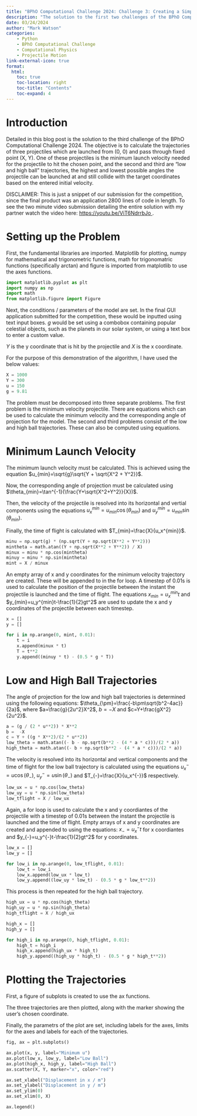 ```yaml
---
title: "BPhO Computational Challenge 2024: Challenge 3: Creating a Simple Analytical Drag-Free Projectile Model"
description: "The solution to the first two challenges of the BPhO Computational Challenge, an analytical projectile model which creates a trajectory and outputs time of flight, range and the apogee."
date: 03/24/2024
author: "Mark Watson"
categories: 
    - Python 
    - BPhO Computational Challenge
    - Computational Physics
    - Projectile Motion
link-external-icon: true
format:
  html:
    toc: true
    toc-location: right
    toc-title: "Contents"
    toc-expand: 4
---
```

# Introduction
Detailed in this blog post is the solution to the third challenge of the BPhO Computational Challenge 2024. The objective is to calculate the trajectories of three projectiles which are launched from (0, 0) and pass through fixed point (X, Y). One of these projectiles is the minimum launch velocity needed for the projectile to hit the chosen point, and the second and third are "low and high ball" trajectories, the highest and lowest possible angles the projectile can be launched at and still collide with the target coordinates based on the entered initial velocity.

DISCLAIMER: This is just a snippet of our submission for the competition, since the final product was an application 2800 lines of code in length. To see the two minute video submission detailing the entire solution with my partner watch the video here: <a href = "https://youtu.be/ViT6NdrrbJo" target="_blank"> https://youtu.be/ViT6NdrrbJo </a>. 

# Setting up the Problem
First, the fundamental libraries are imported. Matplotlib for plotting, numpy for mathematical and trigonometric functions, math for trigonomatric functions (specifically arctan) and figure is imported from matplotlib to use the axes functions.
```python
import matplotlib.pyplot as plt
import numpy as np
import math
from matplotlib.figure import Figure 
```
Next, the conditions / parameters of the model are set. In the final GUI application submitted for the competition, these would be inputted using text input boxes. $g$ would be set using a combobox containing popular celestial objects, such as the planets in our solar system, or using a text box to enter a custom value. 

$Y$ is the y coordinate that is hit by the projectile and $X$ is the x coordinate. 

For the purpose of this demonstration of the algorithm, I have used the below values:
```python
X = 1000
Y = 300
u = 150
g = 9.81
```
The problem must be decomposed into three separate problems. The first problem is the minimum velocity projectile. There are equations which can be used to calculate the minimum velocity and the corresponding angle of projection for the model. The second and third problems consist of the low and high ball trajectories. These can also be computed using equations.

# Minimum Launch Velocity

The minimum launch velocity must be calculated. This is achieved using the equation $u_{min}=\sqrt{g}\sqrt{Y + \sqrt{X^2 + Y^2}}$.

Now, the corresponding angle of projection must be calculated using $\theta_{min}=\tan^{-1}(\frac{Y+\sqrt{X^2+Y^2}}{X})$. 

Then, the velocity of the projectile is resolved into its horizontal and vertial components using the equations $u_x^{min}=u_{min}\cos(\theta_{min})$ and $u_y^{min}=u_{min}\sin(\theta_{min})$. 

Finally, the time of flight is calculated with $T_{min}=\frac{X}{u_x^{min}}$.
```python
minu = np.sqrt(g) * (np.sqrt(Y + np.sqrt(X**2 + Y**2)))
mintheta = math.atan((Y + np.sqrt(X**2 + Y**2)) / X)
minux = minu * np.cos(mintheta)
minuy = minu * np.sin(mintheta)
mint = X / minux
```
An empty array of x and y coordinates for the minimum velocity trajectory are created. These will be appended to in the for loop. A timestep of 0.01s is used to calculate the position of the projectile between the instant the projectile is launched and the time of flight. The equations $x_{min}=u_x^{min}t$ and $y_{min}=u_y^{min}t-\frac{1}{2}gt^2$ are used to update the x and y coordinates of the projectile between each timestep.
```python
x = []
y = []

for i in np.arange(0, mint, 0.01):
    t = i
    x.append(minux * t)
    T = t**2
    y.append((minuy * t) - (0.5 * g * T))
```
# Low and High Ball Trajectories
The angle of projection for the low and high ball trajectories is determined using the following equations: $\theta_{\pm}=\frac{-b\pm\sqrt{b^2-4ac}}{2a}$, where $a=\frac{g}{2u^2}X^2$, $b=-X$ and $c=Y+\frac{gX^2}{2u^2}$.
```python
a = (g / (2 * u**2)) * X**2
b =  -X
c = Y + ((g * X**2)/(2 * u**2))
low_theta = math.atan((- b - np.sqrt(b**2 - (4 * a * c)))/(2 * a))
high_theta = math.atan((- b + np.sqrt(b**2 - (4 * a * c)))/(2 * a))
```
The velocity is resolved into its horizontal and vertical components and the time of flight for the low ball trajectory is calculated using the equations $u_x^{-}=u\cos(\theta_{-})$, $u_y^{-}=u\sin(\theta_{-})$ and $T_{-}=\frac{X}{u_x^{-}}$ respectively.
```python
low_ux = u * np.cos(low_theta)
low_uy = u * np.sin(low_theta)
low_tflight = X / low_ux
```
Again, a for loop is used to calculate the x and y coordiantes of the projectile with a timestep of 0.01s between the instant the projectile is launched and the time of flight. Empty arrays of x and y coordinates are created and appended to using the equations: $x_{-}=u_x^{-}t$ for x coordiantes and $y_{-}=u_y^{-}t-\frac{1}{2}gt^2$ for y coordinates.
```python
low_x = []
low_y = []

for low_i in np.arange(0, low_tflight, 0.01):
    low_t = low_i
    low_x.append(low_ux * low_t)
    low_y.append((low_uy * low_t) - (0.5 * g * low_t**2))
```
This process is then repeated for the high ball trajectory.
```python
high_ux = u * np.cos(high_theta)
high_uy = u * np.sin(high_theta)
high_tflight = X / high_ux

high_x = []
high_y = []

for high_i in np.arange(0, high_tflight, 0.01):
    high_t = high_i
    high_x.append(high_ux * high_t)
    high_y.append((high_uy * high_t) - (0.5 * g * high_t**2))
```

# Plotting the Trajectories

First, a figure of subplots is created to use the ax functions.

The three trajectories are then plotted, along with the marker showing the user's chosen coordinate.

Finally, the parametrs of the plot are set, including labels for the axes, limits for the axes and labels for each of the trajectories.
```python
fig, ax = plt.subplots()

ax.plot(x, y, label="Minimum u")
ax.plot(low_x, low_y, label="Low Ball")
ax.plot(high_x, high_y, label="High Ball")
ax.scatter(X, Y, marker="x", color="red")

ax.set_xlabel("Displacement in x / m")
ax.set_ylabel("Displacement in y / m")
ax.set_ylim(0)
ax.set_xlim(0, X)

ax.legend()
```